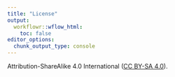 ```yaml
---
title: "License"
output:
  workflowr::wflow_html:
    toc: false
editor_options:
  chunk_output_type: console
---
```


Attribution-ShareAlike 4.0 International ([CC BY-SA 4.0](https://creativecommons.org/licenses/by-sa/4.0/)).
